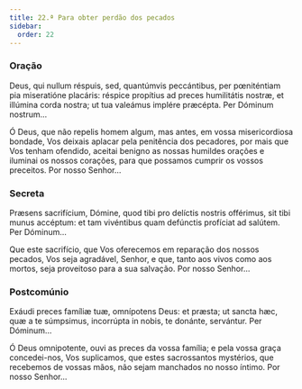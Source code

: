 ```yaml
---
title: 22.ª Para obter perdão dos pecados
sidebar:
  order: 22
---
```


### Oração

<div class="side-by-side not-content">

Deus, qui nullum réspuis, sed, quantúmvis peccántibus, per pœniténtiam pia miseratióne placáris: réspice propítius ad preces humilitátis nostræ, et illúmina corda nostra; ut tua valeámus implére præcépta. Per Dóminum nostrum...

Ó Deus, que não repelis homem algum, mas antes, em vossa misericordiosa bondade, Vos deixais aplacar pela penitência dos pecadores, por mais que Vos tenham ofendido, aceitai benigno as nossas humildes orações e iluminai os nossos corações, para que possamos cumprir os vossos preceitos. Por nosso Senhor...

</div>

### Secreta

<div class="side-by-side not-content">

Præsens sacrifícium, Dómine, quod tibi pro delíctis nostris offérimus, sit tibi munus accéptum: et tam vivéntibus quam defúnctis profíciat ad salútem. Per Dóminum...

Que este sacrifício, que Vos oferecemos em reparação dos nossos pecados, Vos seja agradável, Senhor, e que, tanto aos vivos como aos mortos, seja proveitoso para a sua salvação. Por nosso Senhor...

</div>

### Postcomúnio

<div class="side-by-side not-content">

Exáudi preces famíliæ tuæ, omnípotens Deus: et præsta; ut sancta hæc, quæ a te súmpsimus, incorrúpta in nobis, te donánte, servántur. Per Dóminum...

Ó Deus omnipotente, ouvi as preces da vossa família; e pela vossa graça concedei-nos, Vos suplicamos, que estes sacrossantos mystérios, que recebemos de vossas mãos, não sejam manchados no nosso íntimo. Por nosso Senhor...

</div>
